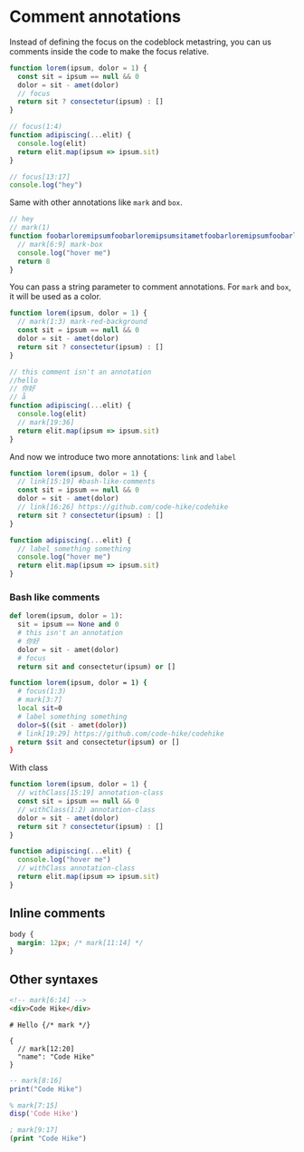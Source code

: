 # Comment annotations

Instead of defining the focus on the codeblock metastring, you can us comments inside the code to make the focus relative.

```js
function lorem(ipsum, dolor = 1) {
  const sit = ipsum == null && 0
  dolor = sit - amet(dolor)
  // focus
  return sit ? consectetur(ipsum) : []
}

// focus(1:4)
function adipiscing(...elit) {
  console.log(elit)
  return elit.map(ipsum => ipsum.sit)
}

// focus[13:17]
console.log("hey")
```

Same with other annotations like `mark` and `box`.

```js
// hey
// mark(1)
function foobarloremipsumfoobarloremipsumsitametfoobarloremipsumfoobarloremipsumsitamet() {
  // mark[6:9] mark-box
  console.log("hover me")
  return 8
}
```

You can pass a string parameter to comment annotations. For `mark` and `box`, it will be used as a color.

```js index.js
function lorem(ipsum, dolor = 1) {
  // mark(1:3) mark-red-background
  const sit = ipsum == null && 0
  dolor = sit - amet(dolor)
  return sit ? consectetur(ipsum) : []
}

// this comment isn't an annotation
//hello
// 你好
// å
function adipiscing(...elit) {
  console.log(elit)
  // mark[19:36]
  return elit.map(ipsum => ipsum.sit)
}
```

And now we introduce two more annotations: `link` and `label`

```js focus=4,8
function lorem(ipsum, dolor = 1) {
  // link[15:19] #bash-like-comments
  const sit = ipsum == null && 0
  dolor = sit - amet(dolor)
  // link[16:26] https://github.com/code-hike/codehike
  return sit ? consectetur(ipsum) : []
}

function adipiscing(...elit) {
  // label something something
  console.log("hover me")
  return elit.map(ipsum => ipsum.sit)
}
```

<h3 id="bash-like-comments">Bash like comments</h3>

```python
def lorem(ipsum, dolor = 1):
  sit = ipsum == None and 0
  # this isn't an annotation
  # 你好
  dolor = sit - amet(dolor)
  # focus
  return sit and consectetur(ipsum) or []
```

```bash
function lorem(ipsum, dolor = 1) {
  # focus(1:3)
  # mark[3:7]
  local sit=0
  # label something something
  dolor=$((sit - amet(dolor))
  # link[19:29] https://github.com/code-hike/codehike
  return $sit and consectetur(ipsum) or []
}
```

With class

```js
function lorem(ipsum, dolor = 1) {
  // withClass[15:19] annotation-class
  const sit = ipsum == null && 0
  // withClass(1:2) annotation-class
  dolor = sit - amet(dolor)
  return sit ? consectetur(ipsum) : []
}

function adipiscing(...elit) {
  console.log("hover me")
  // withClass annotation-class
  return elit.map(ipsum => ipsum.sit)
}
```

## Inline comments

```css
body {
  margin: 12px; /* mark[11:14] */
}
```

## Other syntaxes

```html hello.html
<!-- mark[6:14] -->
<div>Code Hike</div>
```

```mdx
# Hello {/* mark */}
```

```jsonc
{
  // mark[12:20]
  "name": "Code Hike"
}
```

```lua
-- mark[8:16]
print("Code Hike")
```

```matlab
% mark[7:15]
disp('Code Hike')
```

```lisp
; mark[9:17]
(print "Code Hike")
```
